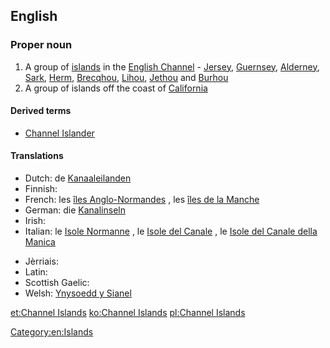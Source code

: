 ==English==

===Proper noun===
{{wikipedia}}
{{en-proper noun|head=[[Channel]] [[Island]]s}}

# A group of [[island]]s in the [[English Channel]] - [[Jersey]], [[Guernsey]], [[Alderney]], [[Sark]], [[Herm]], [[Brecqhou]], [[Lihou]], [[Jethou]] and [[Burhou]]
# A group of islands off the coast of [[California]]

====Derived terms====
* [[Channel Islander]]

====Translations====
{{trans-top|group of islands in the English Channel}}
* Dutch: de [[Kanaaleilanden]]
* Finnish: {{t-|fi|Kanaalisaaret}}
* French: les [[îles Anglo-Normandes]] {{f|p}}, les [[îles de la Manche]] {{f|p}}
* German: die [[Kanalinseln]] {{f|p}}
* Irish: {{t-|ga|Oileáin Mhuir nIocht|p}}
* Italian: le [[Isole Normanne]] {{f|p}}, le [[Isole del Canale]] {{f|p}}, le [[Isole del Canale della Manica]] {{f}}
{{trans-mid}}
* Jèrriais: {{tø|roa-jer|Îles d'la Manche|f|p|alt=L's Îles d'la Manche}}
* Latin: {{qualifier|Middle Latin}} {{t-|la|Insulae Normannorum}}
* Scottish Gaelic: {{t-|gd|Eileanan a' Chaolais}}
* Welsh: [[Ynysoedd y Sianel]]
{{trans-bottom}}
{{trans-top|groups of islands off the coast of California}}
{{trans-mid}}
{{trans-bottom}}

[[Category:en:Islands]]

[[et:Channel Islands]]
[[ko:Channel Islands]]
[[pl:Channel Islands]]